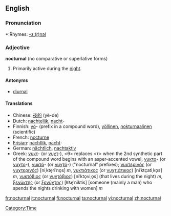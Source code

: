 ==English==

===Pronunciation===
*:Rhymes: [[Rhymes:English:-ɜː(r)nəl|-ɜː(r)nəl]]

===Adjective===
'''nocturnal''' (no comparative or superlative forms)
#Primarily active during the [[night]].

====Antonyms====
*[[diurnal]]

====Translations====
{{top}}
*Chinese: [[夜的]] (yè-de)
*Dutch: [[nachtelijk]], [[nacht]]-
*Finnish: [[yö]]- (prefix in a compound word), [[yöllinen]], [[nokturnaalinen]] (scientific)
*French: [[nocturne]]
*[[Frisian]]: [[nachtlik]], [[nacht]]-
*German: [[nächtlich]], [[nachtaktiv]]
*Greek: [[νυκτ]]- (or [[νυχτ]]-), <θ> replaces <τ> when the 2nd synthetic part of the compound word begins with an asper-accented vowel, [[νυκτο]]- (or [[νυχτο]]-), [[νυκτό]]- (or [[νυχτό]]-) ("nocturnal" prefixes); [[νυκτερινός]] (or [[νυχτερινός]]) [niˌkte̞riˈno̞s] ''m'', [[νυκτιάτικος]] (or [[νυχτιάτικος]]) [niˈktçatiˌko̞s] ''m'', [[νυκτόβιος]] (or [[νυχτόβιος]]) [niˈkto̞viˌo̞s] (that lives during the night) ''m'', [[ξενύκτης]] (or [[ξενύχτης]]) [k͡se̞ˈniktis] [someone (mainly a man) who spends the nights drinking with women] ''m''
{{mid}}
{{bottom}}

[[Category:Time]]

[[fr:nocturnal]]
[[it:nocturnal]]
[[fi:nocturnal]]
[[ta:nocturnal]]
[[vi:nocturnal]]
[[zh:nocturnal]]